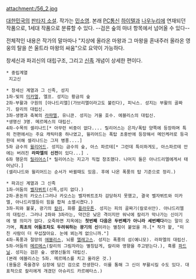 attachment:/56_2.jpg

[[대한민국]]의 [[판타지 소설]]. 작가는 [[민소영]]. 본래 [[PC통신]] [[하이텔]]과 [[나우누리]]에 연재되던 작품으로, 1세대 작품으로 분류할 수 있다. --검은 숲의 마녀 항목에서 넘어올 수 있다--

전체적인 내용은 작가의 말마따나 "지상에 올라온 마왕과 그 마왕을 혼내주러 올라온 영웅의 탈을 쓴 울트라 마왕의 싸움"으로 요약이 가능하다.

창세신과 파괴신의 대립구조, 그리고 [[신족]] 개념이 상세한 편이다.

 * 중립계열
  지고신

 * 창세신 계열과 그 신족, 성지
 1좌-빛의 [[미카엘]], 엘프. 성지는 황금의 숲
 2좌-부활과 구원의 [아나드리엘](가브리엘이라고도 불린다), 피닉스. 성지는 부활의 골짜기. 칼리의 대립신.
 3좌-생명과 축복의 [[라파엘]], 유니콘. 성지는 거울 호수. 에블리스의 대립신. 
 *생명신 3명. 메르메스의 대립신.
 4좌-수목의 셀리나드[* 아무런 비중이 없다.... 릴리어스는 은자/폭탑 양쪽에 등장하며 특히 전편에서는 주요 캐릭터중 하나였고, 윌리어드는 폭탑 초중반에 등장해서 메인케러로 등극한데 비해 셀리나드는 그저 병풍....]
 5좌 금수의 [[윌리어드]]. 성지는 금수의 숲, 아스 파르테[* 그런데 특이하게도, 아스파르테 안에는 버려진 '''라파엘의 신전'''이 있다...] .
 6좌 행운의 [[릴리어스]][* 릴리어스는 지고가 직접 창조했다. 나머지 둘은 아나드리엘에게서 태어났다.]
 (셀리나드와 윌리어드는 순서가 바뀔때도 있음. 후에 나온 폭풍의 탑 기준으로 정리.)

 * 파괴신 계열과 그 신족
 1좌-어둠의 [[벨자뷔트]](신족,성지 없다.)
 2좌-혼돈의 카오스(그러나 카오스는 벨자뷔트조차 감당하지 못했고, 결국 벨자뷔트와 미카엘, 아나드리엘등이 힘을 합쳐 소멸시켰다.)
 3좌-피와 불꽃, 광기의 [[칼리]], 화룡 [[플라우톤]]. 성지는 피의 골짜기(칼로쉬안). 아나드리엘의 대립신. 그러나 2좌와 3좌라는, 약간은 낮은 격이지만 워낙에 칼리가 막나가는 신이기에 별 의미가 없다. 오죽하면 지옥에는 '''첫번째 다음은 두번째가 아니라 세번째다'''라는 말이 오가며, '''최초의 어둠조차도 두려워하는 광기의 신'''이라는 별칭이 붙었을 까.[* 작가 왈, "미친 사람이 더 무섭잖아요. 눈에 뵈는게 없으니까."]
 4좌-폭풍과 절망의 [[에블리스]], 뇌룡 [[엘레고스]]. 성지는 폭풍의 섬(예니모). 라파엘의 대립신.
 5좌-어둠의 [[메르메스]](칼리의 그림자라는 별칭답게, 칼리와 영향을 주고받는다.), 흑룡 [[파드닐]]. 성지는 검은 숲. 생명신들의 대립신.
 (본래 에블리스는 5좌. 메르메스를 치고 올라온 것.)
 (용들은 죽을경우 심장에 담긴 검으로 전생한다. 이를 통해 그 신이 부활시킬 수도 있다. 대표적으로 칼리에게 개겼던 아슈리드 카르헤타스.)

